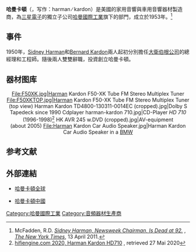 {{Expand language|1=en|time=2021-08-25T19:32:19+00:00}}
{{Infobox company
| name = 哈曼卡頓
| name_en = 
| logo = File:Harman Kardon logo.svg
| logo_size = 100
| logo_caption = 
| image = File:Harman_Kardon_Logo.svg
| image_size = 200
| image_caption = 
| type = 
| native_name = 
| native_name_lang = 
| other_name = 
| traded_as = 
| com_code = 
| ROC_UBN = 
| fate = 
| predecessor = 
| successor = 
| foundation = {{Start date and age|1953}}
| defunct = 
| location = {{USA}}[[康涅狄格州|康涅狄格州]][[斯坦福_(康涅狄格州)|斯坦福]]
| locations = 
| area_served = 全球
| founder =   Sidney Harman <br> Bernard Kardon
| chairman = 
| vice_chairman = 
| president = 
| MD = 
| GM = 
| CEO = 
| COO = 
| CFO = 
| CMO = 
| CD = 
| key_people = 
| industry = 电子产品
| products = 音响器材
| services = 
| revenue = 
| operating_income = 
| net_income = 
| aum = 
| assets = 
| equity = 
| owner = 
| num_employees = 
| parent = [[哈曼國際工業|哈曼國際工業]]
| divisions = 
| subsidy = 
| homepage = {{URL|http://www.harmankardon.com/}}
| zip_code = 
| telephone_no = 
| slogan = 
| capital = 
| market_value = 
| P/E_ratio = 
| earnings_per_share = 
| net_asset_value = 
| accounting_period = 
| major_shareholder = 
| footnotes = 
}}
'''哈曼卡頓'''（{{lang-en|'''Harman Kardon'''}}，写作：harman ∕ kardon）是美國的家用音響與車用音響器材製造商，為[[三星電子|三星電子]]的獨立子公司[[哈曼國際工業|哈曼國際工業]]旗下的部門，成立於1953年。<ref>McFadden, R.D. [https://www.nytimes.com/2011/04/14/business/media/14harman.html?_r=0 ''Sidney Harman, Newsweek Chairman, Is Dead at 92.''] {{Wayback|url=https://www.nytimes.com/2011/04/14/business/media/14harman.html?_r=0 |date=20181130114722 }}, ''[[The_New_York_Times|The New York Times]]'', 13 April 2011.</ref>

== 事件 ==
1950年，[[Sidney_Harman|Sidney Harman]]和[[Bernard_Kardon|Bernard Kardon]]兩人起初分別擔任[[大衛伯根公司|大衛伯根公司]]的總經理和工程師。隨後兩人雙雙辭職，投資創立哈曼卡頓。

==器材图库==
<center>
<gallery>
File:F50XK.jpg|Harman Kardon F50-XK Tube FM Stereo Multiplex Tuner
File:F50XKTOP.jpg|Harman Kardon F50-XK Tube FM Stereo Multiplex Tuner (top view)
Harman Kardon TD4800-130311-0014EC (cropped).jpg|Dolby S Tapedeck since 1990
Cdplayer harman-kardon 710.jpg|CD-Player ''HD 710''  (1996-1998)<ref>[https://www.hifiengine.com/manual_library/harman-kardon/hd710.shtml hifiengine.com 2020, Harman Kardon HD710] {{Wayback|url=https://www.hifiengine.com/manual_library/harman-kardon/hd710.shtml |date=20161125045640 }}, retrieved 27 Mai 2020</ref>
HK AVR 245 w.DVD (cropped).jpg|AV-equipment<br />(about 2005)
File:Harman Kardon Car Audio Speaker.jpg|Harman Kardon Car Audio Speaker in a [[BMW|BMW]]
</gallery>
</center>


== 参考文献 ==
{{Reflist}}

== 外部連結 ==
*{{en}}[http://www.harmankardon.com/ 哈曼卡頓全球]{{Wayback|url=http://www.harmankardon.com/ |date=20160903150709 }}
*{{zh-cn}}[http://cn.harmankardon.com/harman-kardon-homepage-cn.html 哈曼卡頓中國]{{Wayback|url=http://cn.harmankardon.com/harman-kardon-homepage-cn.html |date=20160828120304 }}

{{哈曼國際工業}}

[[Category:哈曼國際工業|Category:哈曼國際工業]]
[[Category:音頻器材生產商|Category:音頻器材生產商]]